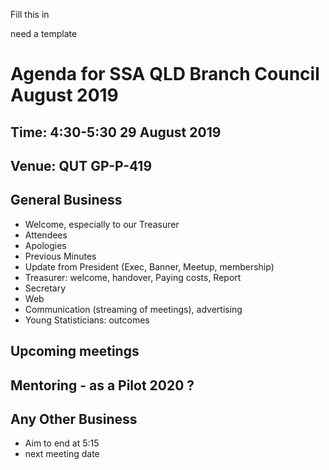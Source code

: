Fill this in

need a template

# Agenda for SSA QLD Branch Council August 2019

## Time: 4:30-5:30 29 August 2019

## Venue: QUT GP-P-419 

## General Business

- Welcome, especially to our Treasurer
- Attendees
- Apologies
- Previous Minutes
- Update from President (Exec, Banner, Meetup, membership)
- Treasurer: welcome, handover,  Paying costs,  Report
- Secretary
- Web
- Communication (streaming of meetings), advertising
- Young Statisticians: outcomes

## Upcoming meetings

## Mentoring - as a Pilot 2020 ?

## Any Other Business

- Aim to end at 5:15
- next meeting date
